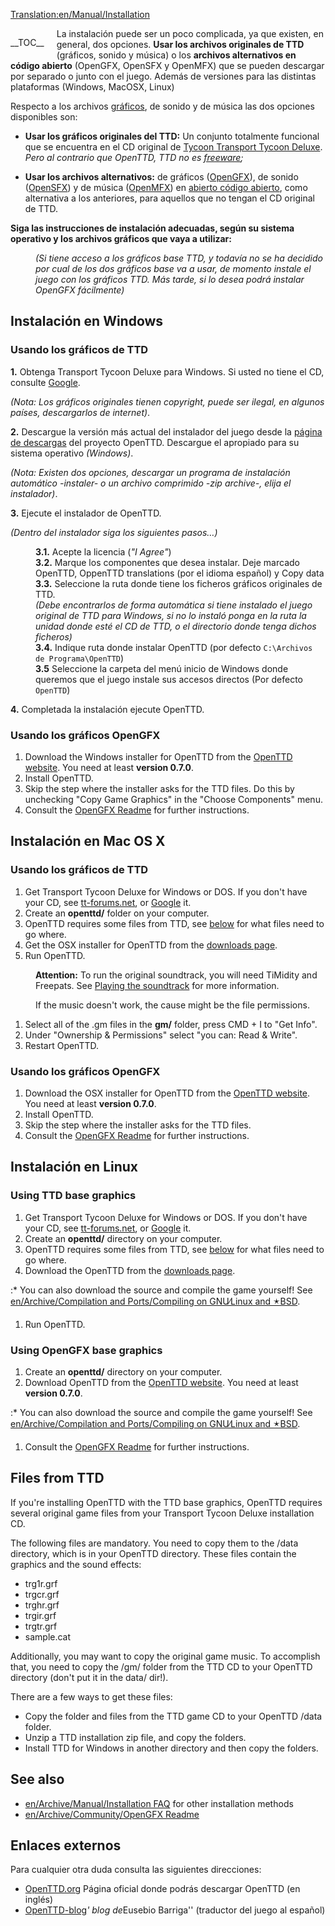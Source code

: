 [[Translation:en/Manual/Installation]]
{{en/Ambox| type = notice
| image =
| text = '''Atención:''' Mientras se actualiza esta sección, para información sobre cómo descargar e instalar el juego consultad el blog '''[http://www.fametown.com/blog/openttd/ OpenTTD]''' de ''Eusebio Barriga'' (traductor del juego al español).
}}
{{en/Translation (es)|origen=Installation}}
{{en/Outdated (es)|Esta página no incluye la instalación automática de OpenTTD 1.0.0 y es un poco tosco, lea el archivo [http://vcs.openttd.org/svn/browser/trunk/readme.txt README.txt] (en inglés) para más referencias.<br>Además el artículo es casi un duplicado de [[en/Archive/Manual/Installation FAQ]]}}


<div style="float:left; padding-right: 20px;">__TOC__</div>{{en/Table of contents (Es)}}

La instalación puede ser un poco complicada, ya que existen, en general, dos opciones. '''Usar los archivos originales de TTD''' (gráficos, sonido y música) o los '''archivos alternativos en código abierto''' (OpenGFX, OpenSFX y OpenMFX) que se pueden descargar por separado o junto con el juego. Además de versiones para las distintas plataformas (Windows, MacOSX, Linux)

Respecto a los archivos [[en/Es/Gráficos base|gráficos]], de sonido y de música las dos opciones disponibles son:

* '''Usar los gráficos originales del TTD:''' Un conjunto totalmente funcional que se encuentra en el CD original de [https://www.wikipedia.org/wiki/es:Transport Tycoon Transport Tycoon Deluxe]. ''Pero al contrario que OpenTTD, TTD no es [https://www.wikipedia.org/wiki/es:Freeware freeware];''

* '''Usar los archivos alternativos:''' de gráficos ([[en/Es/OpenGFX|OpenGFX]]), de sonido ([[en/Es/OpenSFX|OpenSFX]]) y de música ([[en/Es/OpenMFX|OpenMFX]]) en [https://www.wikipedia.org/wiki/es:Código abierto código abierto], como alternativa a los anteriores, para aquellos que no tengan el CD original de TTD.

'''Siga las instrucciones de instalación adecuadas, según su sistema operativo y los archivos gráficos que vaya a utilizar:'''
:<p style="font-size: 90%">''(Si tiene acceso a los gráficos base TTD, y todavía no se ha decidido por cual de los dos gráficos base va a usar, de momento instale el juego con los gráficos TTD. Más tarde, si lo desea podrá instalar OpenGFX fácilmente)''</p>

== Instalación en Windows ==
===Usando los gráficos de TTD===
'''1.''' Obtenga Transport Tycoon Deluxe para Windows.  Si usted no tiene el CD, consulte [http://www.google.com/search?q=transport+tycoon+deluxe Google].
<p style="font-size: 90%">''(Nota: Los gráficos originales tienen copyright, puede ser ilegal, en algunos países, descargarlos de internet)''.</p>

'''2.''' Descargue la versión más actual del instalador del juego desde la [http://www.openttd.org/download-stable página de descargas] del proyecto OpenTTD. Descargue el apropiado para su sistema operativo ''(Windows)''.
<p style="font-size: 90%">''(Nota: Existen dos opciones, descargar un programa de instalación automático -instaler- o un archivo comprimido -zip archive-, elija el instalador)''.</p>
'''3.''' Ejecute el instalador de OpenTTD.
<p style="font-size: 90%">''(Dentro del instalador siga los siguientes pasos…)''</p>
:'''3.1.''' Acepte la licencia (''"I Agree"'')
:'''3.2.''' Marque los componentes que desea instalar. Deje marcado OpenTTD, OppenTTD translations (por el idioma español) y Copy data
:'''3.3.''' Seleccione la ruta donde tiene los ficheros gráficos originales de TTD.
:<p style="font-size: 90%">''(Debe encontrarlos de forma automática si tiene instalado el juego original de TTD para Windows, si no lo instaló ponga en la ruta la unidad donde esté el CD de TTD, o el directorio donde tenga dichos ficheros)''</p>
:'''3.4.''' Indique ruta donde instalar OpenTTD (por defecto <code>C:\Archivos de Programa\OpenTTD</code>)
:'''3.5''' Seleccione la carpeta del menú inicio de Windows donde queremos que el juego instale sus accesos directos (Por defecto <code>OpenTTD</code>)
'''4.''' Completada la instalación ejecute OpenTTD.

===Usando los gráficos OpenGFX===

{{en/Pending translation (es)}}

# Download the Windows installer for OpenTTD from the [http://www.openttd.org/ OpenTTD website]. You need at least '''version 0.7.0'''.
# Install OpenTTD.
# Skip the step where the installer asks for the TTD files. Do this by unchecking "Copy Game Graphics" in the "Choose Components" menu.
# Consult the [[en/Archive/Community/OpenGFX Readme#manually-installing-opengfx|OpenGFX Readme]] for further instructions.

== Instalación en Mac OS X ==
===Usando los gráficos de TTD===
#Get Transport Tycoon Deluxe for Windows or DOS. If you don't have your CD, see [http://www.tt-forums.net/viewtopic.php?t=3407 tt-forums.net], or [http://www.google.com/search?q=transport+tycoon+deluxe Google] it.
#Create an '''openttd/''' folder on your computer.
#OpenTTD requires some files from TTD, see [[#files-from-ttd|below]] for what files need to go where.
#Get the OSX installer for OpenTTD from the [http://www.openttd.org/download-stable downloads page].
#Run OpenTTD.


:'''Attention:''' To run the original soundtrack, you will need TiMidity and Freepats. See [[en/Archive/Compilation and Ports/Compiling on GNU∕Linux and 🟉BSD#playing-the-soundtrack|Playing the soundtrack]] for more information.


:If the music doesn't work, the cause might be the file permissions.
#Select all of the .gm files in the '''gm/''' folder, press CMD + I to "Get Info".
#Under "Ownership & Permissions" select "you can: Read & Write".
#Restart OpenTTD.


===Usando los gráficos OpenGFX===
# Download the OSX installer for OpenTTD from the [http://www.openttd.org/ OpenTTD website]. You need at least '''version 0.7.0'''.
# Install OpenTTD.
# Skip the step where the installer asks for the TTD files.
# Consult the [[en/Archive/Community/OpenGFX Readme#manually-installing-opengfx|OpenGFX Readme]] for further instructions.


== Instalación en Linux ==
===Using TTD base graphics===
#Get Transport Tycoon Deluxe for Windows or DOS.  If you don't have your CD, see [http://www.tt-forums.net/viewtopic.php?t=3407 tt-forums.net], or [http://www.google.com/search?q=transport+tycoon+deluxe Google] it.
#Create an '''openttd/''' directory on your computer.
#OpenTTD requires some files from TTD, see [[#files-from-ttd|below]] for what files need to go where.
#Download the OpenTTD from the [http://www.openttd.org/download-stable downloads page].
:* You can also download the source and compile the game yourself! See [[en/Archive/Compilation and Ports/Compiling on GNU∕Linux and 🟉BSD]].
#Run OpenTTD.


===Using OpenGFX base graphics===
#Create an '''openttd/''' directory on your computer.
# Download OpenTTD from the [http://www.openttd.org/ OpenTTD website]. You need at least '''version 0.7.0'''.
:* You can also download the source and compile the game yourself! See [[en/Archive/Compilation and Ports/Compiling on GNU∕Linux and 🟉BSD]].
# Consult the [[en/Archive/Community/OpenGFX Readme#manually-installing-opengfx|OpenGFX Readme]] for further instructions.


== Files from TTD ==
If you're installing OpenTTD with the TTD base graphics, OpenTTD requires several original game files from your Transport Tycoon Deluxe installation CD.

The following files are mandatory. You need to copy them to the /data directory, which is in your OpenTTD directory. These files contain the graphics and the sound effects:
* trg1r.grf
* trgcr.grf
* trghr.grf
* trgir.grf
* trgtr.grf
* sample.cat


Additionally, you may want to copy the original game music. To accomplish that, you need to copy the /gm/ folder from the TTD CD to your OpenTTD directory (don't put it in the data/ dir!).


There are a few ways to get these files:
* Copy the folder and files from the TTD game CD to your OpenTTD /data folder.
* Unzip a TTD installation zip file, and copy the folders.
* Install TTD for Windows in another directory and then copy the folders.

== See also ==
* [[en/Archive/Manual/Installation FAQ]] for other installation methods
* [[en/Archive/Community/OpenGFX Readme]]

== Enlaces externos ==
Para cualquier otra duda consulta las siguientes direcciones:
* [http://www.openttd.org/ OpenTTD.org] Página oficial donde podrás descargar OpenTTD (en inglés)
* [http://www.fametown.com/blog/openttd/ OpenTTD-blog]''' blog de ''Eusebio Barriga'' (traductor del juego al español)